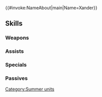 {{#invoke:NameAbout|main|Name=Xander}}{{HeroPage Tabs}}
{{Hero Infobox
|Name=Xander
|Title=Student Swimmer
|GrowthModifier=None
|WeaponType=Green Axe
|MoveType=Infantry
|Origin=Fire Emblem Fates
|Gender=Male
|actorEN=George Spelvin
|actorJP=小西克幸
|artist=п猫Ｒ
|releaseDate=July 28, 2017
|TagID=水着マークス
|InternalID=157
|Properties=special,specRate_202202
|cv1=11
|cv2=500200
|description=A Nohrian prince who wields the divine sword Siegfried but can't swim. Clings to his Lilith water toy. Appears in Fire Emblem Fates.
}}
{{Stats Page
|Lv1HP=19|Lv1ATK=8|Lv1SPD=6|Lv1DEF=8|Lv1RES=6
|GRHP=55|GRATK=55|GRSPD=55|GRDEF=65|GRRES=25
}}
==Skills==
===Weapons===
{{Weapons Table
|weapon1=Iron Axe
|weapon1Default=1
|weapon1Unlock=1
|weapon2=Steel Axe
|weapon2Default=3
|weapon2Unlock=2
|weapon3=Lilith Floatie
|weapon3Default=4
|weapon3Unlock=3
|weapon4=Lilith Floatie+
|weapon4Default=5
|weapon4Unlock=5
}}
===Assists===
{{Assists Table}}
===Specials===
{{Specials Table
|special1=Glowing Ember
|special1Default=4
|special1Unlock=3
|special2=Bonfire
|special2Unlock=4
}}
===Passives===
{{Passives Table
|passiveA1=Fire Boost 1
|passiveA2=Fire Boost 2
|passiveA3=Fire Boost 3
|passiveA1Unlock=1
|passiveA2Unlock=2
|passiveA3Unlock=4
|passiveC1=Infantry Pulse 1
|passiveC2=Infantry Pulse 2
|passiveC3=Infantry Pulse 3
|passiveC1Unlock=3
|passiveC2Unlock=4
|passiveC3Unlock=5
}}
{{Heroes Navbox}}
[[Category:Summer units]]